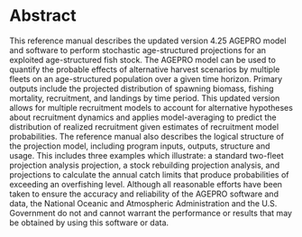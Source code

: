 # Abstract {.unnumbered}

This reference manual describes the updated version 4.25 AGEPRO model and software to perform stochastic age-structured projections for an exploited age-structured fish stock. The AGEPRO model can be used to quantify the probable effects of alternative harvest scenarios by multiple fleets on an age-structured population over a given time horizon. Primary outputs include the projected distribution of spawning biomass, fishing mortality, recruitment, and landings by time period. This updated version allows for multiple recruitment models to account for alternative hypotheses about recruitment dynamics and applies model-averaging to predict the distribution of realized recruitment given estimates of recruitment model probabilities. The reference manual also describes the logical structure of the projection model, including program inputs, outputs, structure and usage. This includes three examples which illustrate: a standard two-fleet projection analysis projection, a stock rebuilding projection analysis, and projections to calculate the annual catch limits that produce probabilities of exceeding an overfishing level. Although all reasonable efforts have been taken to ensure the accuracy and reliability of the AGEPRO software and data, the National Oceanic and Atmospheric Administration and the U.S. Government do not and cannot warrant the performance or results that may be obtained by using this software or data.
